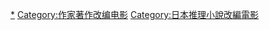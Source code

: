 [[Category:宮部美幸|*]]
[[Category:作家著作改编电影|Category:作家著作改编电影]]
[[Category:日本推理小說改編電影|Category:日本推理小說改編電影]]